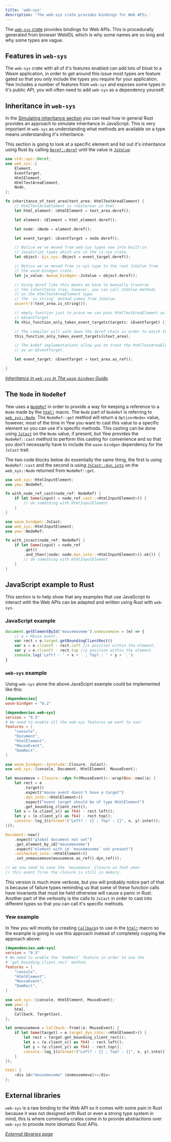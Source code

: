 ```yaml
---
title: 'web-sys'
description: 'The web-sys crate provides bindings for Web APIs.'
---
```



The [`web-sys` crate](https://crates.io/crates/web-sys) provides bindings for Web APIs. This is
procedurally generated from browser WebIDL which is why some names are so long and why some types are vague.

## Features in `web-sys`

The `web-sys` crate with all of it's features enabled can add lots of bloat to a Wasm application,
in order to get around this issue most types are feature gated so that you only include the types
you require for your application. Yew includes a number of features from `web-sys` and
exposes some types in it's public API, you will often need to add `web-sys` as a dependency yourself.

## Inheritance in `web-sys`

In the [Simulating inheritance section](./wasm-bindgen.mdx#simulating-inheritance) you can read how in
general Rust provides an approach to simulate inheritance in JavaScript. This is very important in
`web-sys` as understanding what methods are available on a type means understanding it's inheritance.

This section is going to look at a specific element and list out it's inheritance using Rust by
calling [`Deref::deref`](https://doc.rust-lang.org/std/ops/trait.Deref.html#tymethod.deref) until
the value is [`JsValue`](./wasm-bindgen.mdx#jsvalue):

```rust
use std::ops::Deref;
use web_sys::{
    Element,
    EventTarget,
    HtmlElement,
    HtmlTextAreaElement,
    Node,
};

fn inheritance_of_text_area(text_area: HtmlTextAreaElement) {
    // HtmlTextAreaElement is <textarea> in html.
    let html_element: &HtmlElement = text_area.deref();

    let element: &Element = html_element.deref();

    let node: &Node = element.deref();

    let event_target: &EventTarget = node.deref();

    // Notice we've moved from web-sys types now into built-in
    // JavaScript types which are in the js-sys crate.
    let object: &js_sys::Object = event_target.deref();

    // Notice we've moved from js-sys type to the root JsValue from
    // the wasm-bindgen crate.
    let js_value: &wasm_bindgen::JsValue = object.deref();

    // Using deref like this means we have to manually traverse
    // the inheritance tree, however, you can call JsValue methods
    // on the HtmlTextAreaElement type.
    // The `is_string` method comes from JsValue.
    assert!(!text_area.is_string());

    // empty function just to prove we can pass HtmlTextAreaElement as a
    // &EventTarget.
    fn this_function_only_takes_event_targets(targets: &EventTarget) {};

    // The compiler will walk down the deref chain in order to match the types here.
    this_function_only_takes_event_targets(&text_area);

    // The AsRef implementations allow you to treat the HtmlTextAreaElement
    // as an &EventTarget.

    let event_target: &EventTarget = text_area.as_ref();

}
```

_[Inheritance in `web-sys` in The `wasm-bindgen` Guide](https://rustwasm.github.io/wasm-bindgen/web-sys/inheritance.html)._

## The `Node` in `NodeRef`

Yew uses a [`NodeRef`](concepts/html/node-refs.mdx) in order to provide a way for keeping a reference to
a `Node` made by the [`html!`](concepts/html/introduction.mdx) macro. The `Node` part of `NodeRef` is referring to
[`web_sys::Node`](https://rustwasm.github.io/wasm-bindgen/api/web_sys/struct.Node.html). The
`NodeRef::get` method will return a `Option<Node>` value, however, most of the time in Yew you want
to cast this value to a specific element so you can use it's specific methods. This casting
can be done using [`JsCast`](./wasm-bindgen.mdx#JsCast) on the `Node` value, if present, but Yew
provides the `NodeRef::cast` method to perform this casting for convenience and so that you don't
necessarily have to include the `wasm-bindgen` dependency for the `JsCast` trait.

The two code blocks below do essentially the same thing, the first is using `NodeRef::cast` and
the second is using [`JsCast::dyn_into`](https://rustwasm.github.io/wasm-bindgen/api/wasm_bindgen/trait.JsCast.html#method.dyn_into)
on the `web_sys::Node` returned from `NodeRef::get`.

<Tabs>
  <TabItem value="Using NodeRef::cast" label="Using NodeRef::cast">

```rust
use web_sys::HtmlInputElement;
use yew::NodeRef;

fn with_node_ref_cast(node_ref: NodeRef) {
    if let Some(input) = node_ref.cast::<HtmlInputElement>() {
        // do something with HtmlInputElement
    }
}
```

  </TabItem>
  <TabItem value="Using NodeRef::get" label="Using NodeRef::get">

```rust
use wasm_bindgen::JsCast;
use web_sys::HtmlInputElement;
use yew::NodeRef;

fn with_jscast(node_ref: NodeRef) {
    if let Some(input) = node_ref
        .get()
        .and_then(|node| node.dyn_into::<HtmlInputElement>().ok()) {
        // do something with HtmlInputElement
    }
}
```

  </TabItem>
</Tabs>

## JavaScript example to Rust

This section is to help show that any examples that use JavaScript to interact with the Web APIs
can be adapted and written using Rust with `web-sys`.

### JavaScript example

```js
document.getElementById('mousemoveme').onmousemove = (e) => {
    // e = Mouse event.
    var rect = e.target.getBoundingClientRect()
    var x = e.clientX - rect.left //x position within the element.
    var y = e.clientY - rect.top //y position within the element.
    console.log('Left? : ' + x + ' ; Top? : ' + y + '.')
}
```

### `web-sys` example

Using `web-sys` alone the above JavaSciprt example could be implemented like this:

```toml title=Cargo.toml
[dependencies]
wasm-bindgen = "0.2"

[dependencies.web-sys]
version = "0.3"
# We need to enable all the web-sys features we want to use!
features = [
    "console",
    "Document",
    "HtmlElement",
    "MouseEvent",
    "DomRect",
]
```

```rust ,no_run
use wasm_bindgen::{prelude::Closure, JsCast};
use web_sys::{console, Document, HtmlElement, MouseEvent};

let mousemove = Closure::<dyn Fn(MouseEvent)>::wrap(Box::new(|e| {
    let rect = e
        .target()
        .expect("mouse event doesn't have a target")
        .dyn_into::<HtmlElement>()
        .expect("event target should be of type HtmlElement")
        .get_bounding_client_rect();
    let x = (e.client_x() as f64) - rect.left();
    let y = (e.client_y() as f64) - rect.top();
    console::log_1(&format!("Left? : {} ; Top? : {}", x, y).into());
}));

Document::new()
    .expect("global document not set")
    .get_element_by_id("mousemoveme")
    .expect("element with id `mousemoveme` not present")
    .unchecked_into::<HtmlElement>()
    .set_onmousemove(mousemove.as_ref().dyn_ref());

// we now need to save the `mousemove` Closure so that when
// this event fires the closure is still in memory.
```

This version is much more verbose, but you will probably notice part of that is because of failure
types reminding us that some of these function calls have invariants that must be held otherwise will
cause a panic in Rust. Another part of the verbosity is the calls to `JsCast` in order to cast into
different types so that you can call it's specific methods.

### Yew example

In Yew you will mostly be creating [`Callback`](concepts/function-components/callbacks.mdx)s to use in the
[`html!`](concepts/html/introduction.mdx) macro so the example is going to use this approach instead of completely copying
the approach above:

```toml title=Cargo.toml
[dependencies.web-sys]
version = "0.3"
# We need to enable the `DomRect` feature in order to use the
# `get_bounding_client_rect` method.
features = [
    "console",
    "HtmlElement",
    "MouseEvent",
    "DomRect",
]

```

```rust
use web_sys::{console, HtmlElement, MouseEvent};
use yew::{
    html,
    Callback, TargetCast,
};

let onmousemove = Callback::from(|e: MouseEvent| {
    if let Some(target) = e.target_dyn_into::<HtmlElement>() {
        let rect = target.get_bounding_client_rect();
        let x = (e.client_x() as f64) - rect.left();
        let y = (e.client_y() as f64) - rect.top();
        console::log_1(&format!("Left? : {} ; Top? : {}", x, y).into());
    }
});

html! {
    <div id="mousemoveme" {onmousemove}></div>
};
```

## External libraries

`web-sys` is a raw binding to the Web API so it comes with some pain in Rust because it was not
designed with Rust or even a strong type system in mind, this is where community crates come in to
provide abstractions over `web-sys` to provide more idiomatic Rust APIs.

_[External libraries page](community/external-libs)_
